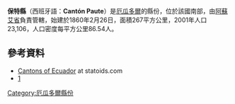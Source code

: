 {{Coord|2|47|S|78|46|W|display=title}}

'''保特縣'''（西班牙語：'''Cantón Paute'''）是[[厄瓜多爾|厄瓜多爾]]的縣份，位於該國南部，由[[阿蘇艾省|阿蘇艾省]]負責管轄，始建於1860年2月26日，面積267平方公里，2001年人口23,106，人口密度每平方公里86.54人。

==參考資料==
*[http://www.statoids.com/yec.html Cantons of Ecuador]{{Wayback|url=http://www.statoids.com/yec.html |date=20110628180130 }} at statoids.com
*[http://www.ecuadorencifras.gob.ec/resultados/]{{Wayback|url=http://www.ecuadorencifras.gob.ec/resultados/ |date=20170724030253 }}

{{厄瓜多爾縣份}}

[[Category:厄瓜多爾縣份|Category:厄瓜多爾縣份]]

{{Ecuador-geo-stub}}